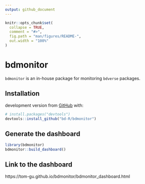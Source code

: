 ```yaml
---
output: github_document
---
```


<!-- README.md is generated from README.Rmd. Please edit that file -->

```r
knitr::opts_chunk$set(
  collapse = TRUE,
  comment = "#>",
  fig.path = "man/figures/README-",
  out.width = "100%"
)
```

# bdmonitor

<!-- badges: start -->
<!-- badges: end -->

`bdmonitor` is an in-house package for monitoring `bdverse` packages.

## Installation
development version from [GitHub](https://github.com/) with:

``` r
# install.packages("devtools")
devtools::install_github("bd-R/bdmonitor")
```
## Generate the dashboard


```r
library(bdmonitor)
bdmonitor::build_dashboard()
```

## Link to the dashboard
<!-- TO CHANGE!!! -->
https://tom-gu.github.io/bdmonitor/bdmonitor_dashboard.html